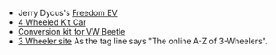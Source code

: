 *Jerry Dycus's [[Freedom EV]]
*[[4 Wheeled Kit Car]]
*[[Conversion kit for VW Beetle]]
*[http://www.3wheelers.com/enter.html 3 Wheeler site] As the tag line says "The online A-Z of 3-Wheelers".